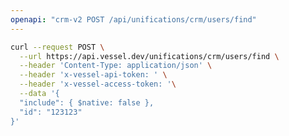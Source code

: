 ```yaml
---
openapi: "crm-v2 POST /api/unifications/crm/users/find"
---
```


<RequestExample>

```bash Request
curl --request POST \
  --url https://api.vessel.dev/unifications/crm/users/find \
  --header 'Content-Type: application/json' \
  --header 'x-vessel-api-token: ' \
  --header 'x-vessel-access-token: '\
  --data '{
  "include": { $native: false },
  "id": "123123"
}'
```

</RequestExample>


